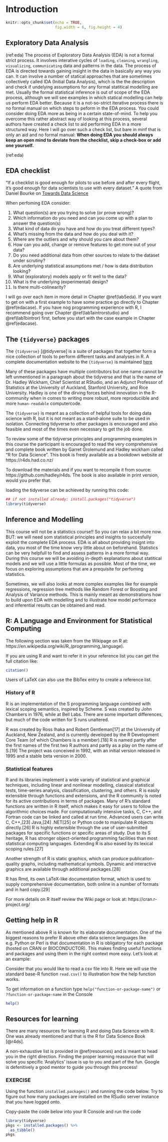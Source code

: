 # Introduction {#intro}

```r
knitr::opts_chunk$set(echo = TRUE,
                      fig.width = 6, fig.height = 4)
```

## Exploratory Data Analysis

(ref:eda) The process of Exploratory Data Analysis (EDA) is not a formal strict process. It involves interative cycles of `loading`, `cleaning`, `wrangling`, `visualizing`, `communicating` data and patterns in the data. The process of EDA is directed towards gaining insight in the data in basically any way you can. It can involve a number of statical approaches that are sometimes collectively called IDA (Initial Data Analysis), which is the the description and check if undelying assumptions for any formal statitical modelling are met. Usually the formal statistical inference is out of scope of the EDA process, although we will see examples in which statical modelling can help us perform EDA better. Because it is a not-so-strict iterative process there is no formal manual on which steps to peform in the EDA process. You could consider doing EDA more as being in a certain state-of-mind. To help you overcome this rather abstract way of looking at this process, several authors have created a check list to aid performing EDA in a more structured way. Here I will go over such a check list, but bare in minf that is only an aid and no formal manual: __When doing EDA you should always keep an open mind to deviate from the checklist, skip a check-box or add one yourself.__

(ref:eda)


## EDA checklist 

"If a checklist is good enough for pilots to use before and after every flight, it’s good enough for data scientists to use with every dataset." A quote from Daniel Bourke on [Towards Data Science](https://towardsdatascience.com/a-gentle-introduction-to-exploratory-data-analysis-f11d843b8184)

When perfoming EDA consider:

 1. What question(s) are you trying to solve (or prove wrong)?
 1. Which information do you need and can you come up with a plan to answer the question(s)
 1. What kind of data do you have and how do you treat different types?
 1. What’s missing from the data and how do you deal with it?
 1. Where are the outliers and why should you care about them?
 1. How can you add, change or remove features to get more out of your data?
 1. Do you need additional data from other sources to relate to the dataset under scrutiny?
 1. Are underlying statistical assumptions met / how is data distribution looking?
 1. What (exploratory) models apply or fit well to the data?
 1. What is the underlying (experimental) design?
 1. Is there multi-colinearity?

I will go over each item in more detail in Chapter \@ref(lab5eda). If you want to get on with a first example to have some practice go directly to Chapter \@ref(edacase). If you have nog programming experience with R, I recommend going over Chapter \@ref(lab1aintrorstudio) and \@ref(lab1bintror) first, before you start with the case example in Chapter \@ref(edacase).

## The `{tidyverse}` packages

The `{tidyverse}` [@tidyverse] is a suite of packages that together form a nice collection of tools to perform different tasks and analyses in R. A complete documentation website to the `{tidyverse}` is maintained [here](https://www.tidyverse.org/)

Many of these packages have multiple contributors but one name cannot be left unmentioned in a paragraph about the tidyverse and that is the name of Dr. Hadley Wickham, Chief Scientist at RStudio, and an Adjunct Professor of Statistics at the University of Auckland, Stanford University, and Rice University. Hadley is one of the dirving forces behind innovation in the R-community when in comes to writing more robust, more reproduciible and more `human-readable` computercode. 

The `{tidyverse}` is meant as a collection of helpful tools for doing data science with R, but it is not meant as a stand-alone suite to be used in isolation. Connecting tidyverse to other packages is encouraged and also feasible and most of the times even necessary to get the job done.

To review some of the tidyverse principles and programming examples in this course the participant is encouraged to read the very comprehensive and complete book written by Garret Grolemund and Hadley wickham called "R for Data Science". This book is freely available as a bookdown website at https://r4ds.had.co.nz/

To download the materials and if you want to recompile it from source: https://github.com/hadley/r4ds. The book is also available in print version, would you prefer that.

loading the tidyverse can be achieved by running this code:
```r
## if not installed already: install.packages("tidyverse")
library(tidyverse)
```

## Inference and Modelling
This course will not be a statistics course!! So you can relax a bit more now. BUT: we will need som statistical principles and insights to succesfully exploit the complete EDA process. EDA is all about providing insignt into data, you most of the time know very little about on beforehand. Statistics can be very helpfull to find and assess patterns in a more formal way. During this course we will be avoiding in-depth explanations about statitical models and we will use a little formulas as possible. Most of the time, we focus on exploring assumptions that are a prequisite for perfoming statistics. 

Sometimes, we will also looks at more complex examples like for example regressions, regression tree methods like Random Forest or Boosting and Analysis of Variance methods. This is mainly meant as demonstrations how to build upon EDA with modelling and to illustrate how model performace and inferential results can be obtained and read.

## R: A Language and Environment for Statistical Computing 
The following section was taken from the Wikipage on R at: https://en.wikipedia.org/wiki/R_(programming_language). 

If you are using R and want to refer it in your reference list you can get the full citation like:
```r
citation()
```
Users of LaTeX can also use the BibTex entry to create a reference list.

### History of R

R is an implementation of the S programming language combined with lexical scoping semantics, inspired by Scheme. S was created by John Chambers in 1976, while at Bell Labs. There are some important differences, but much of the code written for S runs unaltered.

R was created by Ross Ihaka and Robert Gentleman[17] at the University of    Auckland, New Zealand, and is currently developed by the R Development Core  Team (of which Chambers is a member).[18] R is named partly after the first  names of the first two R authors and partly as a play on the name of S.[19]  The project was conceived in 1992, with an initial version released in 1995  and a stable beta version in 2000.

### Statistical features

R and its libraries implement a wide variety of statistical and graphical   techniques, including linear and nonlinear modelling, classical statistical  tests, time-series analysis, classification, clustering, and others. R is  easily extensible through functions and extensions, and the R community is  noted for its active contributions in terms of packages. Many of R's standard functions are written in R itself, which makes it easy for users to follow the algorithmic choices made. For computationally intensive tasks, C, C++, and Fortran code can be linked and called at run time. Advanced users can write C, C++,[23] Java,[24] .NET[25] or Python code to manipulate R objects directly.[26] R is highly extensible through the use of user-submitted packages for specific functions or specific areas of study. Due to its S heritage, R has stronger object-oriented programming facilities than most statistical computing languages. Extending R is also eased by its lexical scoping rules.[27]

Another strength of R is static graphics, which can produce publication-quality graphs, including mathematical symbols. Dynamic and interactive graphics are available through additional packages.[28]

R has Rmd, its own LaTeX-like documentation format, which is used to supply  comprehensive documentation, both online in a number of formats and in hard copy.[29] 

For more details on R itself review the Wiki page or look at: https://cran.r-project.org/

## Getting help in R
As mentioned above R is known for its elaborate documentation. One of the biggest reasons to prefer R above other data science languages like e.g. Python or Perl is that documentation in R is obligatory for each package (hosted on CRAN or BIOCONDUCTOR). This makes finding useful functions and packages and using them in the right context more easy. Let's look at an example:

Consider that you would like to read a csv file into R. Here we will use the standard base-R function `read.csv()` to illustration how the help function works.

To get information on a function type `help("function-or-package-name")` or
`?function-or-package-name` in the Console

```r
help()
```


## Resources for learning
There are many resources for learning R and doing Data Science with R. One was already mentioned and that is the R for Data Science Book [@r4ds].

A non-exhaustive list is provided in \@ref(resources) and is meant to head you in the right direction. Finding the proper learning reasource that will solve you specific 'Analytics' issue is up to you and part of the fun. Google is defenitively a good mentor to guide you through this process! 

### **EXERCISE** {-}
Using the function `installed.packages()` and running the code below. Try to figure out how many packages are installed on the RSudio server instance that you have logged onto.

Copy-paste the code below into your R Console and run the code

```r
library(tidyverse)
pkgs <- installed.packages() %>%
  as_tibble() 
pkgs
```



